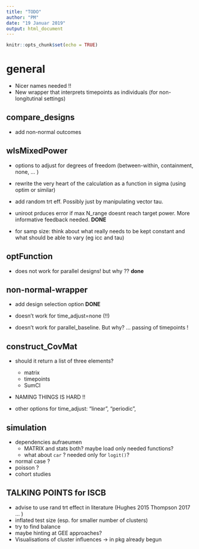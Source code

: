 ```yaml
---
title: "TODO"
author: "PM"
date: "19 Januar 2019"
output: html_document
---
```


```r
knitr::opts_chunk$set(echo = TRUE)
```

# general

* Nicer names needed !!
* New wrapper that interprets timepoints as individuals (for non-longitutinal settings)

## compare_designs

* add non-normal outcomes

## wlsMixedPower

* options to adjust for degrees of freedom (between-within, containment, none, ... )
* rewrite the very heart of the calculation as a function in sigma (using optim or similar)
* add random trt eff. Possibly just by manipulating vector tau.

* uniroot prduces error if max N_range doesnt reach target power. More informative feedback needed. **DONE**

* for samp size: think about what really needs to be kept constant and what should be able to vary (eg icc and tau)

## optFunction

* does not work for parallel designs! but why ??  **done**

## non-normal-wrapper

* add design selection option **DONE**

* doesn't work for time_adjust=none (!!)
* doesn't work for parallel_baseline. But why? ... passing of timepoints !

## construct_CovMat

  * should it return a list of three elements?
    * matrix
    * timepoints
    * SumCl
  * NAMING THINGS IS HARD !! 
  
  * other options for time_adjust: "linear", "periodic", 

## simulation

  * dependencies aufraeumen
    * MATRIX and stats both? maybe load only needed functions?
    * what about `car` ? needed only for `logit()`?
  * normal case ? 
  * poisson ?
  * cohort studies



## TALKING POINTS for ISCB

* advise to use rand trt effect in literature (Hughes 2015 Thompson 2017 ... )
* inflated test size (esp. for smaller number of clusters)
* try to find balance 
* maybe hinting at GEE approaches?
* Visualisations of cluster influences -> in pkg already begun
